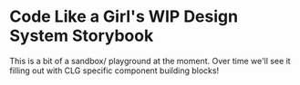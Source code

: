 
<Meta title="Design System/Introduction" />

# Code Like a Girl's WIP Design System Storybook

This is a bit of a sandbox/ playground at the moment. Over time we'll see it filling out with CLG specific component building blocks!
